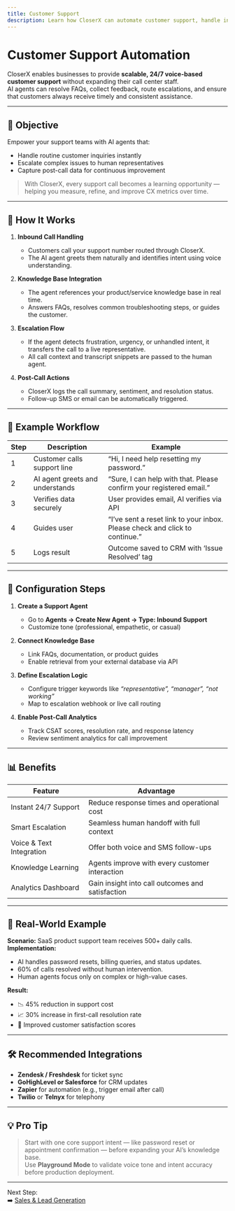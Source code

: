 ```yaml
---
title: Customer Support
description: Learn how CloserX can automate customer support, handle inquiries, and enhance post-call satisfaction using AI-driven voice agents.
---
```


# Customer Support Automation

CloserX enables businesses to provide **scalable, 24/7 voice-based customer support** without expanding their call center staff.  
AI agents can resolve FAQs, collect feedback, route escalations, and ensure that customers always receive timely and consistent assistance.

---

## 🎯 Objective

Empower your support teams with AI agents that:
- Handle routine customer inquiries instantly  
- Escalate complex issues to human representatives  
- Capture post-call data for continuous improvement  

> With CloserX, every support call becomes a learning opportunity — helping you measure, refine, and improve CX metrics over time.

---

## 🧠 How It Works

1. **Inbound Call Handling**  
   - Customers call your support number routed through CloserX.  
   - The AI agent greets them naturally and identifies intent using voice understanding.  

2. **Knowledge Base Integration**  
   - The agent references your product/service knowledge base in real time.  
   - Answers FAQs, resolves common troubleshooting steps, or guides the customer.  

3. **Escalation Flow**  
   - If the agent detects frustration, urgency, or unhandled intent, it transfers the call to a live representative.  
   - All call context and transcript snippets are passed to the human agent.  

4. **Post-Call Actions**  
   - CloserX logs the call summary, sentiment, and resolution status.  
   - Follow-up SMS or email can be automatically triggered.  

---

## 🧩 Example Workflow

| Step | Description | Example |
|------|--------------|---------|
| 1 | Customer calls support line | “Hi, I need help resetting my password.” |
| 2 | AI agent greets and understands | “Sure, I can help with that. Please confirm your registered email.” |
| 3 | Verifies data securely | User provides email, AI verifies via API |
| 4 | Guides user | “I’ve sent a reset link to your inbox. Please check and click to continue.” |
| 5 | Logs result | Outcome saved to CRM with ‘Issue Resolved’ tag |

---

## 🔧 Configuration Steps

1. **Create a Support Agent**
   - Go to **Agents → Create New Agent → Type: Inbound Support**  
   - Customize tone (professional, empathetic, or casual)  

2. **Connect Knowledge Base**
   - Link FAQs, documentation, or product guides  
   - Enable retrieval from your external database via API  

3. **Define Escalation Logic**
   - Configure trigger keywords like *“representative”, “manager”, “not working”*  
   - Map to escalation webhook or live call routing  

4. **Enable Post-Call Analytics**
   - Track CSAT scores, resolution rate, and response latency  
   - Review sentiment analytics for call improvement  

---

## 📊 Benefits

| Feature | Advantage |
|----------|------------|
| Instant 24/7 Support | Reduce response times and operational cost |
| Smart Escalation | Seamless human handoff with full context |
| Voice & Text Integration | Offer both voice and SMS follow-ups |
| Knowledge Learning | Agents improve with every customer interaction |
| Analytics Dashboard | Gain insight into call outcomes and satisfaction |

---

## 🧪 Real-World Example

**Scenario:** SaaS product support team receives 500+ daily calls.  
**Implementation:**  
- AI handles password resets, billing queries, and status updates.  
- 60% of calls resolved without human intervention.  
- Human agents focus only on complex or high-value cases.  

**Result:**  
- 📉 45% reduction in support cost  
- 📈 30% increase in first-call resolution rate  
- 💬 Improved customer satisfaction scores  

---

## 🛠️ Recommended Integrations
- **Zendesk / Freshdesk** for ticket sync  
- **GoHighLevel or Salesforce** for CRM updates  
- **Zapier** for automation (e.g., trigger email after call)  
- **Twilio** or **Telnyx** for telephony  

---

## 💡 Pro Tip

> Start with one core support intent — like password reset or appointment confirmation — before expanding your AI’s knowledge base.  
> Use **Playground Mode** to validate voice tone and intent accuracy before production deployment.

---

Next Step:  
➡️ [Sales & Lead Generation](/use-cases/sales-and-lead-generation)
